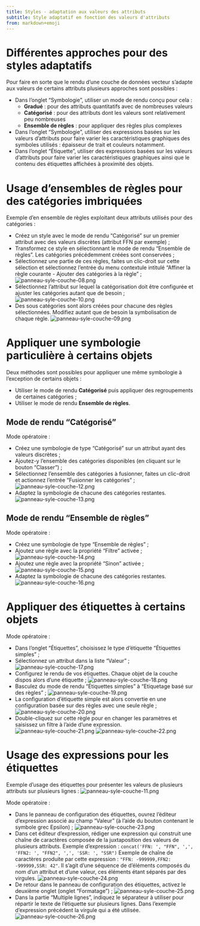 ```yaml
---
title: Styles - adaptation aux valeurs des attributs
subtitle: Style adaptatif en fonction des valeurs d'attributs
from: markdown+emoji
---
```


# Différentes approches pour des styles adaptatifs
Pour faire en sorte que le rendu d'une couche de données vecteur s'adapte aux valeurs de certains attributs plusieurs approches sont possibles&nbsp;:

* Dans l'onglet "Symbologie", utiliser un mode de rendu conçu pour cela&nbsp;:
  * **Gradué**&nbsp;: pour des attributs quantitatifs avec de nombreuses valeurs
  * **Catégorisé**&nbsp;: pour des attributs dont les valeurs sont relativement peu nombreuses
  * **Ensemble de règles**&nbsp;: pour appliquer des règles plus complexes
* Dans l'onglet "Symbologie", utiliser des expressions basées sur les valeurs d'attributs pour faire varier les caractéristiques graphiques des symboles utilisés&nbsp;: épaisseur de trait et couleurs notamment.
* Dans l'onglet "Étiquette", utiliser des expressions basées sur les valeurs d'attributs pour faire varier les caractéristiques graphiques ainsi que le contenu des étiquettes affichées à proximité des objets.

# Usage d'ensembles de règles pour des catégories imbriquées
Exemple d'en ensemble de règles exploitant deux attributs utilisés pour des catégories&nbsp;:

* Créez un style avec le mode de rendu "Catégorisé" sur un premier attribut avec des valeurs discrètes (attribut FFN par exemple)&nbsp;;
* Transformez ce style en sélectionnant le mode de rendu "Ensemble de règles". Les catégories précédemment créées sont conservées&nbsp;;
* Sélectionnez une partie de ces règles, faites un clic-droit sur cette sélection et sélectionnez l'entrée du menu contextule intitulé "Affiner la règle courante - Ajouter des catégories à la règle"&nbsp;;
![panneau-syle-couche-08.png](assets/panneau-syle-couche-08.png)
* Sélectionnez l'attribut sur lequel la catégorisation doit être configurée et ajuster les catégories autant que de besoin&nbsp;;
![panneau-syle-couche-10.png](assets/panneau-syle-couche-10.png)
* Des sous catégories sont alors créées pour chacune des règles sélectionnées. Modifiez autant que de besoin la symbolisation de chaque règle.
![panneau-syle-couche-09.png](assets/panneau-syle-couche-09.png)

# Appliquer une symbologie particulière à certains objets
Deux méthodes sont possibles pour appliquer une même symbologie à l'exception de certains objets&nbsp;:

* Utiliser le mode de rendu **Catégorisé** puis appliquer des regroupements de certaines catégories&nbsp;;
* Utiliser le mode de rendu **Ensemble de règles**.

## Mode de rendu "Catégorisé"
Mode opératoire&nbsp;:

* Créez une symbologie de type "Catégorisé" sur un attribut ayant des valeurs discrètes&nbsp;;
* Ajoutez-y l'ensemble des catégories disponibles (en cliquant sur le bouton "Classer")&nbsp;;
* Sélectionnez l'ensemble des catégories à fusionner, faites un clic-droit et actionnez l'entrée "Fusionner les catégories"&nbsp;;
![panneau-syle-couche-12.png](assets/panneau-syle-couche-12.png)
* Adaptez la symbologie de chacune des catégories restantes.
![panneau-syle-couche-13.png](assets/panneau-syle-couche-13.png)

## Mode de rendu "Ensemble de règles"
Mode opératoire&nbsp;:

* Créez une symbologie de type "Ensemble de règles"&nbsp;;
* Ajoutez une règle avec la propriété "Filtre" activée&nbsp;;
![panneau-syle-couche-14.png](assets/panneau-syle-couche-14.png)
* Ajoutez une règle avec la propriété "Sinon" activée&nbsp;;
![panneau-syle-couche-15.png](assets/panneau-syle-couche-15.png)
* Adaptez la symbologie de chacune des catégories restantes.
![panneau-syle-couche-16.png](assets/panneau-syle-couche-16.png)

# Appliquer des étiquettes à certains objets

Mode opératoire&nbsp;:

* Dans l'onglet "Étiquettes", choisissez le type d'étiquette "Étiquettes simples"&nbsp;;
* Sélectionnez un attribut dans la liste "Valeur"&nbsp;;
![panneau-syle-couche-17.png](assets/panneau-syle-couche-17.png)
* Configurez le rendu de vos étiquettes. Chaque objet de la couche dispos alors d'une étiquette&nbsp;;
![panneau-syle-couche-18.png](assets/panneau-syle-couche-18.png)
* Basculez du mode de rendu "Étiquettes simples" à "Etiquetage basé sur des règles"&nbsp;;
![panneau-syle-couche-19.png](assets/panneau-syle-couche-19.png)
* La configuration d'étiquette simple est alors convertie en une configuration basée sur des règles avec une seule règle&nbsp;;
![panneau-syle-couche-20.png](assets/panneau-syle-couche-20.png)
* Double-cliquez sur cette règle pour en changer les paramètres et saisissez un filtre à l'aide d'une expression.
![panneau-syle-couche-21.png](assets/panneau-syle-couche-21.png)
![panneau-syle-couche-22.png](assets/panneau-syle-couche-22.png)

# Usage des expressions pour les étiquettes

Exemple d'usage des étiquettes pour présenter les valeurs de plusieurs attributs sur plusieurs lignes&nbsp;:
![panneau-syle-couche-11.png](assets/panneau-syle-couche-11.png)

Mode opératoire&nbsp;:

* Dans le panneau de configuration des étiquettes, ouvrez l'éditeur d'expression associé au champ "Valeur" (à l'aide du bouton contenant le symbole grec Epsilon)&nbsp;;
![panneau-syle-couche-23.png](assets/panneau-syle-couche-23.png)
* Dans cet éditeur d'expression, rédiger une expression qui construit une chaîne de caractères composée de la juxtaposition des valeurs de plusieurs attributs. Exemple d'expression&nbsp;:
`concat('FFN: ', "FFN", ',', 'FFN2: ', "FFN2", ',', 'SSR: ', "SSR")`
Exemple de chaîne de caractères produite par cette expression&nbsp;: `"FFN: -999999,FFN2: -999999,SSR: 42"`. Il s'agit d'une séquence de d'éléments composés du nom d'un attribut et d'une valeur, ces éléments étant séparés par des virgules.
![panneau-syle-couche-24.png](assets/panneau-syle-couche-24.png)
* De retour dans le panneau de configuration des étiquettes, activez le deuxième onglet (onglet "Formatage")&nbsp;;
![panneau-syle-couche-25.png](assets/panneau-syle-couche-25.png)
* Dans la partie "Multiple lignes", indiquez le séparateur à utiliser pour répartir le texte de l'étiquette sur plusieurs lignes. Dans l'exemple d'expression précédent la virgule qui a été utilisée.
![panneau-syle-couche-26.png](assets/panneau-syle-couche-26.png)
